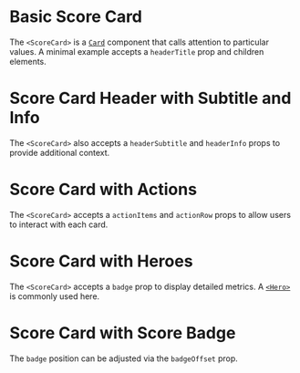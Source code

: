 
# Basic Score Card

The `<ScoreCard>` is a [`Card`](https://mui.com/material-ui/react-card/) component that calls attention to particular values. A minimal example accepts a `headerTitle` prop and children elements.

<BasicScoreCard />

# Score Card Header with Subtitle and Info

The `<ScoreCard>` also accepts a `headerSubtitle` and `headerInfo` props to provide additional context.

<ScoreCardWithHeaderSubtitle />

# Score Card with Actions

The `<ScoreCard>` accepts a `actionItems` and `actionRow` props to allow users to interact with each card.

<ScoreCardWithActions />

# Score Card with Heroes

The `<ScoreCard>` accepts a `badge` prop to display detailed metrics. A [`<Hero>`](/components/hero/api-docs) is commonly used here.

<ScoreCardWithHeros />

# Score Card with Score Badge

The `badge` position can be adjusted via the `badgeOffset` prop.

<ScoreCardWithScoreBadge />
